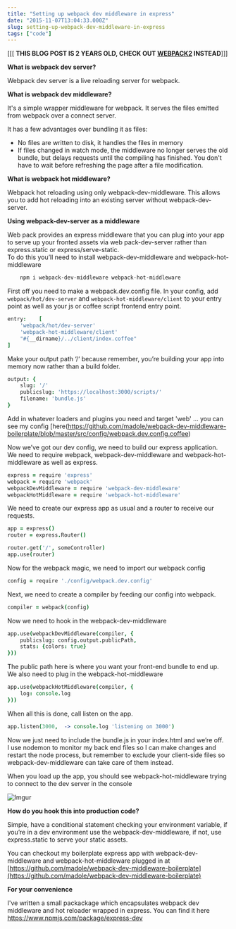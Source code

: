```yaml
---
title: "Setting up webpack dev middleware in express"
date: "2015-11-07T13:04:33.000Z"
slug: setting-up-webpack-dev-middleware-in-express
tags: ["code"]
---
```


[[[ **THIS BLOG POST IS 2 YEARS OLD, CHECK OUT [WEBPACK2](https://webpack.js.org) INSTEAD**]]]

**What is webpack dev server?**

Webpack dev server is a live reloading server for webpack.

**What is webpack dev middleware?**

It's a simple wrapper middleware for webpack. It serves the files emitted from webpack over a connect server.

It has a few advantages over bundling it as files:

- No files are written to disk, it handles the files in memory
- If files changed in watch mode, the middleware no longer serves the old bundle, but delays requests until the compiling has finished. You don't have to wait before refreshing the page after a file modification.

**What is webpack hot middleware?**

Webpack hot reloading using only webpack-dev-middleware. This allows you to add hot reloading into an existing server without webpack-dev-server.

**Using webpack-dev-server as a middleware**

Web pack provides an express middleware that you can plug into your app to serve up your fronted assets via web pack-dev-server rather than express.static or express/serve-static.  
To do this you’ll need to install webpack-dev-middleware and webpack-hot-middleware

```bash
    npm i webpack-dev-middleware webpack-hot-middleware
```

First off you need to make a webpack.dev.config file.
In your config, add `webpack/hot/dev-server` and `webpack-hot-middleware/client` to your entry point as well as your js or coffee script frontend entry point.

```coffeescript
entry:    [
    'webpack/hot/dev-server'
    'webpack-hot-middleware/client'
    "#{__dirname}/../client/index.coffee"
]
```

Make your output path ‘/‘ because remember, you’re building your app into memory now rather than a build folder.

```coffeescript
output: {
    slug: '/'
    publicslug: 'https://localhost:3000/scripts/'
    filename: 'bundle.js'
}
```

Add in whatever loaders and plugins you need and target 'web' … you can see my config [here(https://github.com/madole/webpack-dev-middleware-boilerplate/blob/master/src/config/webpack.dev.config.coffee)

Now we’ve got our dev config, we need to build our express application.  
We need to require webpack, webpack-dev-middleware and webpack-hot-middleware as well as express.

```coffeescript
express = require 'express'
webpack = require 'webpack'
webpackDevMiddleware = require 'webpack-dev-middleware'
webpackHotMiddleware = require 'webpack-hot-middleware'
```

We need to create our express app as usual and a router to receive our requests.

```coffeescript
app = express()
router = express.Router()

router.get('/', someController)
app.use(router)
```

Now for the webpack magic, we need to import our webpack config

```coffeescript
config = require './config/webpack.dev.config'
```

Next, we need to create a compiler by feeding our config into webpack.

```coffeescript
compiler = webpack(config)
```

Now we need to hook in the webpack-dev-middleware

```coffeescript
app.use(webpackDevMiddleware(compiler, {
    publicslug: config.output.publicPath,
    stats: {colors: true}
}))
```

The public path here is where you want your front-end bundle to end up.  
We also need to plug in the webpack-hot-middleware

```coffeescript
app.use(webpackHotMiddleware(compiler, {
    log: console.log
}))
```

When all this is done, call listen on the app.

```coffeescript
app.listen(3000,  -> console.log 'listening on 3000')
```

Now we just need to include the bundle.js in your index.html and we’re off.  
I use nodemon to monitor my back end files so I can make changes and restart the node process, but remember to exclude your client-side files so webpack-dev-middleware can take care of them instead.

When you load up the app, you should see webpack-hot-middleware trying to connect to the dev server in the console

![Imgur](https://i.imgur.com/MovchxZ.png)

**How do you hook this into production code?**

Simple, have a conditional statement checking your environment variable, if you’re in a dev environment use the webpack-dev-middleware, if not, use express.static to serve your static assets.

You can checkout my boilerplate express app with webpack-dev-middleware and webpack-hot-middleware plugged in at [https://github.com/madole/webpack-dev-middleware-boilerplate](https://github.com/madole/webpack-dev-middleware-boilerplate)

**For your convenience**

I've written a small packackage which encapsulates webpack dev middleware and hot reloader wrapped in express. You can find it here https://www.npmjs.com/package/express-dev
